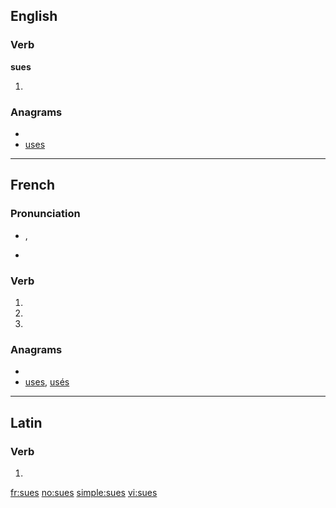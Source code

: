 {{also|Sues|sués}}
==English==

===Verb===
'''sues'''

# {{third-person singular of|[[sue]]}}

===Anagrams===
* {{alphagram|essu}}
* [[uses#English|uses]]

----

==French==

===Pronunciation===
* {{IPA|lang=fr|/sy/}}, {{SAMPA|lang=fr|/sy/}}
* {{homophones|su|sue|suent|sus|sut|sût|lang=fr}}
*: {{rhymes|y|lang=fr}}

===Verb===
{{fr-verb-form}}

# {{form of|[[second-person|Second-person]] [[singular]] [[present indicative]]|suer|lang=fr}}
# {{form of|Second-person singular [[present subjunctive]]|suer |lang=fr}}
# {{form of|Plural feminine of past participle|savoir|lang=fr}}

===Anagrams===
* {{alphagram|essu}}
* [[uses#French|uses]], [[usés#French|usés]]

----

==Latin==

===Verb===
{{la-verb-form|suēs}}

# {{conjugation of|suo|suō|2|s|fut|act|ind|lang=la}}

[[fr:sues]]
[[no:sues]]
[[simple:sues]]
[[vi:sues]]